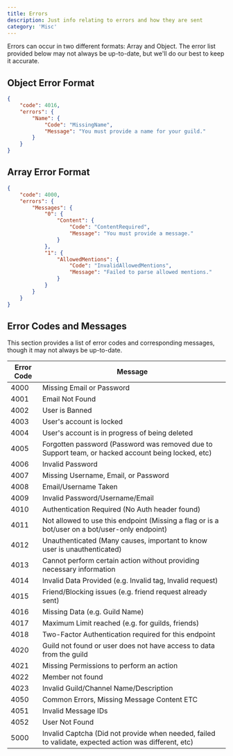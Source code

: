 ```yaml
---
title: Errors
description: Just info relating to errors and how they are sent
category: 'Misc'
---
```


Errors can occur in two different formats: Array and Object. The error list provided below may not always be up-to-date, but we'll do our best to keep it accurate.

## Object Error Format

```json
{
    "code": 4016,
    "errors": {
        "Name": {
            "Code": "MissingName",
            "Message": "You must provide a name for your guild."
        }
    }
}
```

## Array Error Format

```json
{
    "code": 4000,
    "errors": {
        "Messages": {
            "0": {
                "Content": {
                    "Code": "ContentRequired",
                    "Message": "You must provide a message."
                }
            },
            "1": {
                "AllowedMentions": {
                    "Code": "InvalidAllowedMentions",
                    "Message": "Failed to parse allowed mentions."
                }
            }
        }
    }
}
```


## Error Codes and Messages

This section provides a list of error codes and corresponding messages, though it may not always be up-to-date.


| Error Code | Message                                                                                               |
| ---------- | ----------------------------------------------------------------------------------------------------- |
| 4000       | Missing Email or Password                                                                             |
| 4001       | Email Not Found                                                                                       |
| 4002       | User is Banned                                                                                        |
| 4003       | User's account is locked                                                                              |
| 4004       | User's account is in progress of being deleted                                                        |
| 4005       | Forgotten password (Password was removed due to Support team, or hacked account being locked, etc)    |
| 4006       | Invalid Password                                                                                      |
| 4007       | Missing Username, Email, or Password                                                                  |
| 4008       | Email/Username Taken                                                                                  |
| 4009       | Invalid Password/Username/Email                                                                       |
| 4010       | Authentication Required (No Auth header found)                                                        |
| 4011       | Not allowed to use this endpoint (Missing a flag or is a bot/user on a bot/user-only endpoint)        |
| 4012       | Unauthenticated (Many causes, important to know user is unauthenticated)                              |
| 4013       | Cannot perform certain action without providing necessary information                                 |
| 4014       | Invalid Data Provided (e.g. Invalid tag, Invalid request)                                             |
| 4015       | Friend/Blocking issues (e.g. friend request already sent)                                             |
| 4016       | Missing Data (e.g. Guild Name)                                                                        |
| 4017       | Maximum Limit reached (e.g. for guilds, friends)                                                      |
| 4018       | Two-Factor Authentication required for this endpoint                                                  |
| 4020       | Guild not found or user does not have access to data from the guild                                   |
| 4021       | Missing Permissions to perform an action                                                              |
| 4022       | Member not found                                                                                      |
| 4023       | Invalid Guild/Channel Name/Description                                                                |
| 4050       | Common Errors, Missing Message Content ETC                                                            |
| 4051       | Invalid Message IDs                                                                                   |
| 4052       | User Not Found                                                                                        |
| 5000       | Invalid Captcha (Did not provide when needed, failed to validate, expected action was different, etc) |